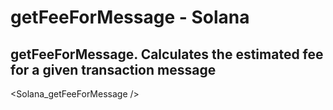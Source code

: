 # getFeeForMessage - Solana

## getFeeForMessage. Calculates the estimated fee for a given transaction message


<Solana_getFeeForMessage />
